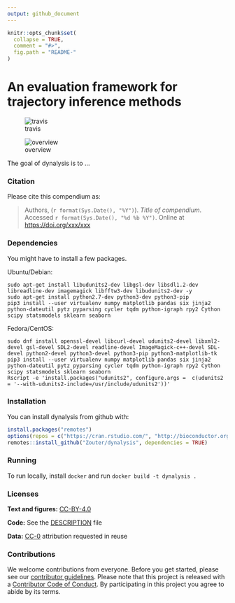 ```yaml
---
output: github_document
---
```


<!-- README.md is generated from README.Rmd. Please edit that file -->

```r
knitr::opts_chunk$set(
  collapse = TRUE,
  comment = "#>",
  fig.path = "README-"
)
```

# An evaluation framework for trajectory inference methods

![travis](https://travis-ci.com/Zouter/dynalysis.svg?token=pzNqJjk3yapU1Hk7sDg8&branch=master)

![overview](analysis/figures/toy_method_plots/grid.png)

The goal of dynalysis is to ...

### Citation

Please cite this compendium as:

> Authors, (`r format(Sys.Date(), "%Y")`). _Title of compendium_. Accessed `r format(Sys.Date(), "%d %b %Y")`. Online at <https://doi.org/xxx/xxx>

### Dependencies

You might have to install a few packages.

Ubuntu/Debian:
```
sudo apt-get install libudunits2-dev libgsl-dev libsdl1.2-dev libreadline-dev imagemagick libfftw3-dev libudunits2-dev -y
sudo apt-get install python2.7-dev python3-dev python3-pip
pip3 install --user virtualenv numpy matplotlib pandas six jinja2 python-dateutil pytz pyparsing cycler tqdm python-igraph rpy2 Cython scipy statsmodels sklearn seaborn
```

Fedora/CentOS:
```
sudo dnf install openssl-devel libcurl-devel udunits2-devel libxml2-devel gsl-devel SDL2-devel readline-devel ImageMagick-c++-devel SDL-devel python2-devel python3-devel python3-pip python3-matplotlib-tk
pip3 install --user virtualenv numpy matplotlib pandas six jinja2 python-dateutil pytz pyparsing cycler tqdm python-igraph rpy2 Cython scipy statsmodels sklearn seaborn
Rscript -e 'install.packages("udunits2", configure.args =  c(udunits2 = '--with-udunits2-include=/usr/include/udunits2'))'
```

### Installation

You can install dynalysis from github with:

```r
install.packages("remotes")
options(repos = c("https://cran.rstudio.com/", "http://bioconductor.org/packages/release/bioc/", "http://bioconductor.org/packages/release/data/annotation", "http://bioconductor.org/packages/release/data/experiment", "http://bioconductor.org/packages/release/extra"))
remotes::install_github("Zouter/dynalysis", dependencies = TRUE)
```

### Running

To run locally, install `docker` and run `docker build -t dynalysis .`

### Licenses

**Text and figures:**  [CC-BY-4.0](http://creativecommons.org/licenses/by/4.0/)

**Code:** See the [DESCRIPTION](DESCRIPTION) file

$\textbf{Data:}$ [CC-0](http://creativecommons.org/publicdomain/zero/1.0/) attribution requested in reuse

### Contributions

We welcome contributions from everyone. Before you get started, please see our [contributor guidelines](CONTRIBUTING.md). Please note that this project is released with a [Contributor Code of Conduct](CONDUCT.md). By participating in this project you agree to abide by its terms.
